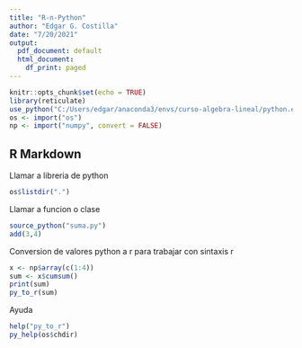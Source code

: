 ```yaml
---
title: "R-n-Python"
author: "Edgar G. Costilla"
date: "7/20/2021"
output:
  pdf_document: default
  html_document:
    df_print: paged
---
```


```r
knitr::opts_chunk$set(echo = TRUE)
library(reticulate)
use_python("C:/Users/edgar/anaconda3/envs/curso-algebra-lineal/python.exe")
os <- import("os")
np <- import("numpy", convert = FALSE)
```

## R Markdown


Llamar a libreria de python
```r
os$listdir(".")
```


Llamar a funcion o clase
```r
source_python("suma.py")
add(3,4)
```

Conversion de valores python a r para trabajar con sintaxis r
```r
x <- np$array(c(1:4))
sum <- x$cumsum()
print(sum)
py_to_r(sum)
```


Ayuda


```r
help("py_to_r")
py_help(os$chdir)
```